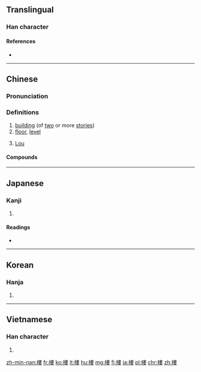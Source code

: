 {{also|楼|樓}}
==Translingual==

===Han character===
{{Han char|rn=75|rad=木|as=11|sn=15|four=45944|canj=DLWV|ids=⿰木婁}}

====References====
* {{Han ref|kx=0549.310|dkj=15430|dj=0937.240|hdz=21279.040|uh=6A13|ud=27155|bh=BCD3|bd=48339}}

----

==Chinese==
{{zh-forms|s=楼}}

===Pronunciation===
{{zh-pron
|m=lóu
|c=lau4
|h=pfs=lèu
|mn=lâu
|w=3leu
|ma=y
|mc=y
|oc=y
|cat=n,cl,pn
}}

===Definitions===
{{zh-hanzi}}

# [[building]] (of [[two]] or more [[stories]])
# [[floor]], [[level]]
# {{surname|lang=zh}} [[Lou]]

====Compounds====
{{der5
| {{zh-l|樓板}}
| {{zh-l|樓層}}
| {{zh-l|樓道}}
| {{zh-l|樓頂}}
| {{zh-l|樓房}}
| {{zh-l|樓閣}}
| {{zh-l|樓上}}
| {{zh-l|樓臺}}
| {{zh-l|樓梯}}
| {{zh-l|樓下}}
}}

{{zh-cat|Beginning}}

----

==Japanese==

===Kanji===
{{ja-kanji|grade=|rs=木11}}

# {{defn|lang=ja|sort=木11}}

====Readings====
* {{ja-readings|on=[[ろう]] (rō)|kun=[[たかどの]] (takadono)}}

----

==Korean==

===Hanja===
{{ko-hanja|hangeul=[[루]]>[[누]]|eumhun=|mr=ru>nu|y=lwu>nwu}}

# {{defn|lang=ko|sort=木11}}

----

==Vietnamese==

===Han character===
{{vi-hantu|[[lâu]], [[lầu]]|rs=木11}}

# {{defn|lang=vi|sort=木11}}

[[zh-min-nan:樓]]
[[fr:樓]]
[[ko:樓]]
[[lt:樓]]
[[hu:樓]]
[[mg:樓]]
[[fj:樓]]
[[ja:樓]]
[[pl:樓]]
[[chr:樓]]
[[zh:樓]]